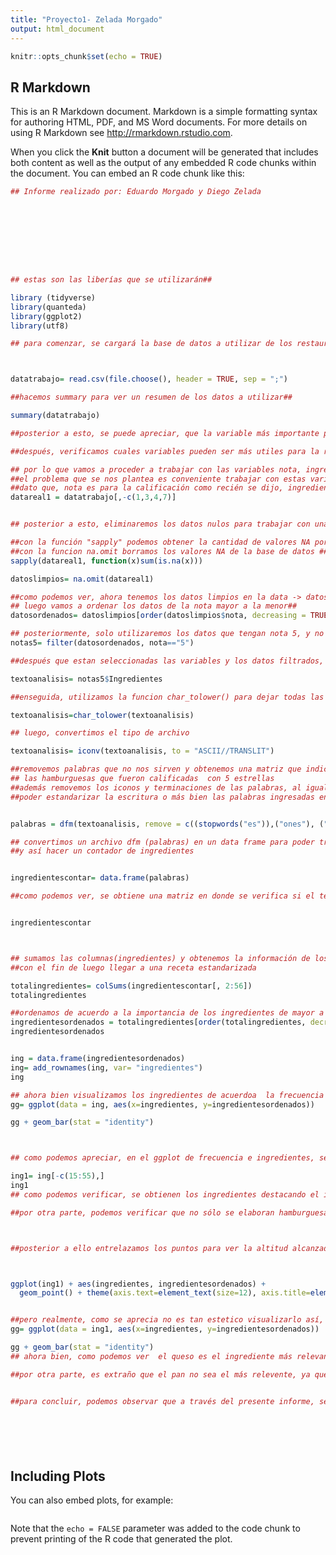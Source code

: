 ---
title: "Proyecto1- Zelada Morgado"
output: html_document
---

```{r setup, include=FALSE}
knitr::opts_chunk$set(echo = TRUE)
```

## R Markdown

This is an R Markdown document. Markdown is a simple formatting syntax for authoring HTML, PDF, and MS Word documents. For more details on using R Markdown see <http://rmarkdown.rstudio.com>.

When you click the **Knit** button a document will be generated that includes both content as well as the output of any embedded R code chunks within the document. You can embed an R code chunk like this:

```{r eval=TRUE}

## Informe realizado por: Eduardo Morgado y Diego Zelada 









## estas son las liberías que se utilizarán##

library (tidyverse)
library(quanteda)
library(ggplot2)
library(utf8)

## para comenzar, se cargará la base de datos a utilizar de los restaurantes#



datatrabajo= read.csv(file.choose(), header = TRUE, sep = ";")

##hacemos summary para ver un resumen de los datos a utilizar##

summary(datatrabajo)

##posterior a esto, se puede apreciar, que la variable más importante para crear una receta que asegure una buena calificación es la variable notas, dado que, según esta se puntuan las distintas hamburguesas probadas ##

##después, verificamos cuales variables pueden ser más utiles para la realización de dicho informe, por lo que se limpiará la data##

## por lo que vamos a proceder a trabajar con las variables nota, ingredientes, local. Esto debido a que creemos que segun
##el problema que se nos plantea es conveniente trabajar con estas variables ##
##dato que, nota es para la calificación como recién se dijo, ingredientes es para saber que ingredientes son los puntuados y local, para saber el mombre del local que lo produce##
datareal1 = datatrabajo[,-c(1,3,4,7)]


## posterior a esto, eliminaremos los datos nulos para trabajar con una data mas precisa y así no fallar en las inferencias posteriores##

##con la función "sapply" podemos obtener la cantidad de valores NA por columna##
##con la funcion na.omit borramos los valores NA de la base de datos ##
sapply(datareal1, function(x)sum(is.na(x)))

datoslimpios= na.omit(datareal1)

##como podemos ver, ahora tenemos los datos limpios en la data -> datos limpios, sin valores NA en la base de datos##
## luego vamos a ordenar los datos de la nota mayor a la menor##
datosordenados= datoslimpios[order(datoslimpios$nota, decreasing = TRUE),]

## posteriormente, solo utilizaremos los datos que tengan nota 5, y no los con nota inferior, dado que, se desea obtener una buena receta o más bien una receta que asegure una buena calificación. Si vemos la Data, podemos ver que no existen notas mayores a 5 por lo que nos quedaremos solo con los 5##
notas5= filter(datosordenados, nota=="5")

##después que estan seleccionadas las variables y los datos filtrados, pasamos al análisis de los textos, es decir, de las recomendaciones que se obtuvieron después de probar los alimentos#

textoanalisis= notas5$Ingredientes

##enseguida, utilizamos la funcion char_tolower() para dejar todas las letras en minuscula y no tener problemas de como se hata escritura, es decir, unificamos o estandarizamos la escritura##

textoanalisis=char_tolower(textoanalisis)

## luego, convertimos el tipo de archivo

textoanalisis= iconv(textoanalisis, to = "ASCII//TRANSLIT")

##removemos palabras que no nos sirven y obtenemos una matriz que indica los ingredientes que tienen
## las hamburguesas que fueron calificadas  con 5 estrellas
##además removemos los iconos y terminaciones de las palabras, al igual que de como se dijo anteriormente,
##poder estandarizar la escritura o más bien las palabras ingresadas en la base de datos


palabras = dfm(textoanalisis, remove = c((stopwords("es")),("ones"), (","),("?"), ("."),("("),(")"),("!")))

## convertimos un archivo dfm (palabras) en un data frame para poder trabajar en el 
##y así hacer un contador de ingredientes


ingredientescontar= data.frame(palabras)

##como podemos ver, se obtiene una matriz en donde se verifica si el texto ingresado en la base de datos  posee o no dicho ingrediente, por ejemplo, en el caso de los tomtates, se pasa la palabra tomate a una variable llamada "tomate", indicando con un 1 si está presente en el texto y con un 0 si es que no está presente, lo que se demuestra en la matriz de más abajo##


ingredientescontar



## sumamos las columnas(ingredientes) y obtenemos la información de los ingredientes que más se repiten
##con el fin de luego llegar a una receta estandarizada

totalingredientes= colSums(ingredientescontar[, 2:56])
totalingredientes

##ordenamos de acuerdo a la importancia de los ingredientes de mayor a menor
ingredientesordenados = totalingredientes[order(totalingredientes, decreasing = TRUE)]
ingredientesordenados


ing = data.frame(ingredientesordenados)
ing= add_rownames(ing, var= "ingredientes")
ing

## ahora bien visualizamos los ingredientes de acuerdoa  la frecuencia que se presenta
gg= ggplot(data = ing, aes(x=ingredientes, y=ingredientesordenados))

gg + geom_bar(stat = "identity")



## como podemos apreciar, en el ggplot de frecuencia e ingredientes, se presentan muchos ingredientes con baja frecuencia, es decir, que se utilizan poco por los restaurantes, por lo que se procecederá a escoger sólo a los principales 14 ingredientes interesantes para obtener una buena receta

ing1= ing[-c(15:55),]
ing1
## como podemos verificar, se obtienen los ingredientes destacando el ingrediente queso como principal con 33 apariciones, luego el cebolla y mayonesa con 22 y 19 respectivamente, así hasta llegar a la carne de res. Si bien, podemos verificar que lo más importante en este caso son los vegetales, no deja de importar la carne, el rest y la hamburguesa, dado que con esto se elaboran las hamburguesas

##por otra parte, podemos verificar que no sólo se elaboran hamburguesas, sino que lo fuerte son los sandwiches, por lo que, con 14 ingredientes se pueden establecer bastantes configuraciones o mezclas de sandwiches que probablemente sean exitosos



##posterior a ello entrelazamos los puntos para ver la altitud alcanzada en popularidad



ggplot(ing1) + aes(ingredientes, ingredientesordenados) +
  geom_point() + theme(axis.text=element_text(size=12), axis.title=element_text(size=18))


##pero realmente, como se aprecia no es tan estetico visualizarlo así, por lo que más bien 
gg= ggplot(data = ing1, aes(x=ingredientes, y=ingredientesordenados))

gg + geom_bar(stat = "identity")
## ahora bien, como podemos ver  el queso es el ingrediente más relevante destacando por lejos, junto con la cebolla, la mayonesa y el tomate. Estos ingredientes deben estar incluidos si o si para asegurar el éxito, además del pan. 

##por otra parte, es extraño que el pan no sea el más relevente, ya que se trata de sandwiches, pero una razón lógica de este caso, puede ser la omisión de algunos comensales al escribir los comentarios, o bien, no lo tomaron como un ingrediente, sino que muchas veces se obvia dicho asunto.


##para concluir, podemos observar que a través del presente informe, se realizó un trabajo en donde se limpiaron la base de datos quitanto N/a, se crearon variables para así trabajar la data, y se llegó al resultado en donde se puede apreciar los ingredientes más relevantes.






```


```{r eval=TRUE}

```

## Including Plots

You can also embed plots, for example:

```{r pressure, echo=TRUE}


```

Note that the `echo = FALSE` parameter was added to the code chunk to prevent printing of the R code that generated the plot.
